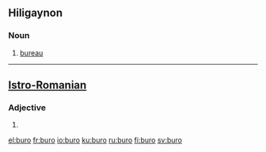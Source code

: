 ==Hiligaynon==
===Noun===
{{infl|hil|noun}}
#[[bureau]]
----
==[[Istro-Romanian]]==

===Adjective===
{{infl|ruo|adjective form|g=n}}

# {{neuter of|bur}}

[[el:buro]]
[[fr:buro]]
[[io:buro]]
[[ku:buro]]
[[ru:buro]]
[[fi:buro]]
[[sv:buro]]